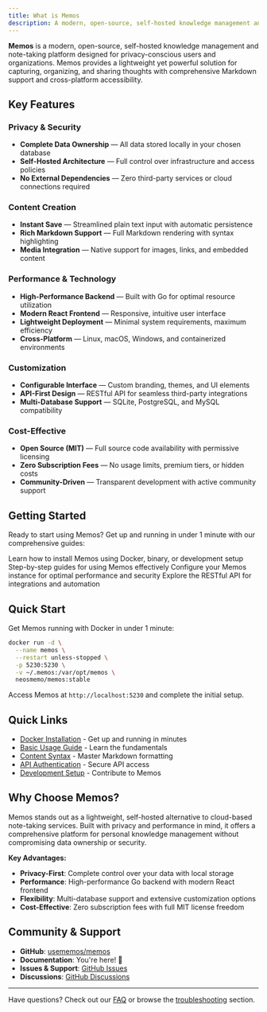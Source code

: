 ```yaml
---
title: What is Memos
description: A modern, open-source, self-hosted knowledge management and note-taking platform designed for privacy-conscious users and organizations.
---
```


**Memos** is a modern, open-source, self-hosted knowledge management and note-taking platform designed for privacy-conscious users and organizations. Memos provides a lightweight yet powerful solution for capturing, organizing, and sharing thoughts with comprehensive Markdown support and cross-platform accessibility.

## Key Features

### Privacy & Security

- **Complete Data Ownership** — All data stored locally in your chosen database
- **Self-Hosted Architecture** — Full control over infrastructure and access policies
- **No External Dependencies** — Zero third-party services or cloud connections required

### Content Creation

- **Instant Save** — Streamlined plain text input with automatic persistence
- **Rich Markdown Support** — Full Markdown rendering with syntax highlighting
- **Media Integration** — Native support for images, links, and embedded content

### Performance & Technology

- **High-Performance Backend** — Built with Go for optimal resource utilization
- **Modern React Frontend** — Responsive, intuitive user interface
- **Lightweight Deployment** — Minimal system requirements, maximum efficiency
- **Cross-Platform** — Linux, macOS, Windows, and containerized environments

### Customization

- **Configurable Interface** — Custom branding, themes, and UI elements
- **API-First Design** — RESTful API for seamless third-party integrations
- **Multi-Database Support** — SQLite, PostgreSQL, and MySQL compatibility

### Cost-Effective

- **Open Source (MIT)** — Full source code availability with permissive licensing
- **Zero Subscription Fees** — No usage limits, premium tiers, or hidden costs
- **Community-Driven** — Transparent development with active community support

## Getting Started

Ready to start using Memos? Get up and running in under 1 minute with our comprehensive guides:

<Cards>
  <Card title="Installation" href="/docs/installation" icon="Download">
    Learn how to install Memos using Docker, binary, or development setup
  </Card>
  <Card title="User Guides" href="/docs/guides" icon="BookOpen">
    Step-by-step guides for using Memos effectively
  </Card>
  <Card title="Configuration" href="/docs/configuration" icon="Settings">
    Configure your Memos instance for optimal performance and security
  </Card>
  <Card title="API Documentation" href="/docs/api" icon="Code">
    Explore the RESTful API for integrations and automation
  </Card>
</Cards>

## Quick Start

Get Memos running with Docker in under 1 minute:

```bash
docker run -d \
  --name memos \
  --restart unless-stopped \
  -p 5230:5230 \
  -v ~/.memos:/var/opt/memos \
  neosmemo/memos:stable
```

Access Memos at `http://localhost:5230` and complete the initial setup.

## Quick Links

- [Docker Installation](/docs/installation/docker) - Get up and running in minutes
- [Basic Usage Guide](/docs/guides/getting-started) - Learn the fundamentals
- [Content Syntax](/docs/guides/content-syntax) - Master Markdown formatting
- [API Authentication](/docs/api/authentication) - Secure API access
- [Development Setup](/docs/installation/development) - Contribute to Memos

## Why Choose Memos?

Memos stands out as a lightweight, self-hosted alternative to cloud-based note-taking services. Built with privacy and performance in mind, it offers a comprehensive platform for personal knowledge management without compromising data ownership or security.

**Key Advantages:**
- **Privacy-First**: Complete control over your data with local storage
- **Performance**: High-performance Go backend with modern React frontend
- **Flexibility**: Multi-database support and extensive customization options
- **Cost-Effective**: Zero subscription fees with full MIT license freedom

## Community & Support

- **GitHub**: [usememos/memos](https://github.com/usememos/memos)
- **Documentation**: You're here! 📍
- **Issues & Support**: [GitHub Issues](https://github.com/usememos/memos/issues)
- **Discussions**: [GitHub Discussions](https://github.com/usememos/memos/discussions)

---

Have questions? Check out our [FAQ](/docs/faq) or browse the [troubleshooting](/docs/troubleshooting) section.